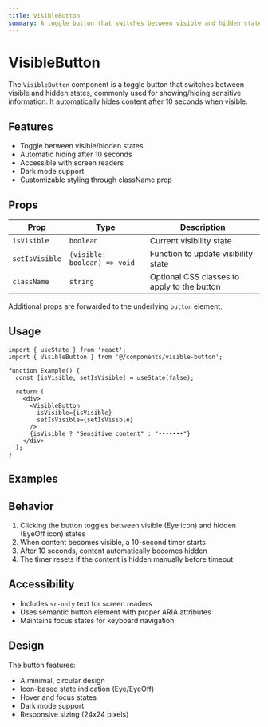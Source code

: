 ```yaml
---
title: VisibleButton
summary: A toggle button that switches between visible and hidden states, commonly used for showing/hiding sensitive information.
---
```



# VisibleButton

The `VisibleButton` component is a toggle button that switches between visible and hidden states, commonly used for showing/hiding sensitive information. It automatically hides content after 10 seconds when visible.

## Features

- Toggle between visible/hidden states
- Automatic hiding after 10 seconds
- Accessible with screen readers
- Dark mode support
- Customizable styling through className prop

## Props

| Prop | Type | Description |
|------|------|-------------|
| `isVisible` | `boolean` | Current visibility state |
| `setIsVisible` | `(visible: boolean) => void` | Function to update visibility state |
| `className` | `string` | Optional CSS classes to apply to the button |

Additional props are forwarded to the underlying `button` element.

## Usage

```tsx
import { useState } from 'react';
import { VisibleButton } from '@/components/visible-button';

function Example() {
  const [isVisible, setIsVisible] = useState(false);
  
  return (
    <div>
      <VisibleButton 
        isVisible={isVisible} 
        setIsVisible={setIsVisible} 
      />
      {isVisible ? "Sensitive content" : "•••••••"}
    </div>
  );
}
```

## Examples

<VisibleButtonDemo />

## Behavior

1. Clicking the button toggles between visible (Eye icon) and hidden (EyeOff icon) states
2. When content becomes visible, a 10-second timer starts
3. After 10 seconds, content automatically becomes hidden
4. The timer resets if the content is hidden manually before timeout

## Accessibility

- Includes `sr-only` text for screen readers
- Uses semantic button element with proper ARIA attributes
- Maintains focus states for keyboard navigation

## Design

The button features:
- A minimal, circular design
- Icon-based state indication (Eye/EyeOff)
- Hover and focus states
- Dark mode support
- Responsive sizing (24x24 pixels)
